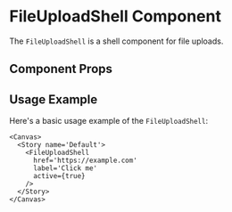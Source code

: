 

<Meta of={FileUploadShell} />

# FileUploadShell Component

The `FileUploadShell` is a shell component for file uploads.

## Component Props

<Canvas of={FileUploadShell.Default} />

<Controls />

## Usage Example

Here's a basic usage example of the `FileUploadShell`:

```tsx
<Canvas>
  <Story name='Default'>
    <FileUploadShell
      href='https://example.com'
      label='Click me'
      active={true}
    />
  </Story>
</Canvas>
```
